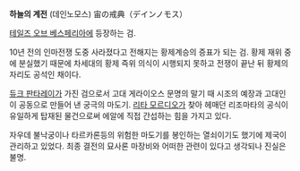 '''하늘의 계전''' (데인노모스)
宙の戒典（デインノモス）

[[테일즈 오브 베스페리아]]에 등장하는 검.

10년 전의 인마전쟁 도중 사라졌다고 전해지는 황제계승의 증표가 되는 검.
황제 재위 중에 분실했기 때문에 차세대의 황제 즉위 의식이 시행되지 못하고 전쟁이 끝난 뒤 황제의 자리도 공석인 채이다.

[[듀크 판타레이]]가 가진 검으로서 고대 게라이오스 문명의 말기 때 시조의 예장과 고대인이 공동으로 만들어 낸 궁극의 마도기. [[리타 모르디오]]가 찾아 헤매던 리조마타의 공식이 유일하게 탑재된 물건으로써 에알에 직접 간섭하는 힘을 가지고 있다.

자우데 불낙궁이나 타르카론등의 위험한 마도기를 봉인하는 열쇠이기도 했기에 제국이 관리하고 있었다. 최종 결전의 묘사론 마장비와 어떠한 관련이 있다고 생각되나 진실은 불명.

